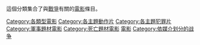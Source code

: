 這個分類集合了與[[戰爭|戰爭]]有關的[[電影|電影]]條目。
{{Commonscat|War films}}

[[Category:各類型電影|Category:各類型電影]]
[[Category:各主題動作片|Category:各主題動作片]]
[[Category:各主題犯罪片|Category:各主題犯罪片]]
[[Category:軍事題材電影|Category:軍事題材電影]]
[[Category:死亡題材電影|Category:死亡題材電影]]
[[Category:戰爭題材作品|電影]]
[[Category:依媒介划分的战争|Category:依媒介划分的战争]]